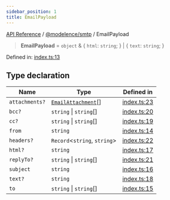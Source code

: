 ```yaml
---
sidebar_position: 1
title: EmailPayload
---
```


[API Reference](/api-reference/@modelence/smtp/type-aliases/../../../index) / [@modelence/smtp](/api-reference/@modelence/smtp/type-aliases/../index) / EmailPayload

> **EmailPayload** = `object` & \{ `html`: `string`; \} \| \{ `text`: `string`; \}

Defined in: [index.ts:13](https://github.com/modelence/modelence/blob/eb0758916af0194c0b9b05aed928d49828c2de43/packages/smtp/src/index.ts#L13)

## Type declaration

| Name | Type | Defined in |
| ------ | ------ | ------ |
| `attachments?` | [`EmailAttachment`](/api-reference/@modelence/smtp/type-aliases/EmailAttachment)[] | [index.ts:23](https://github.com/modelence/modelence/blob/eb0758916af0194c0b9b05aed928d49828c2de43/packages/smtp/src/index.ts#L23) |
| `bcc?` | `string` \| `string`[] | [index.ts:20](https://github.com/modelence/modelence/blob/eb0758916af0194c0b9b05aed928d49828c2de43/packages/smtp/src/index.ts#L20) |
| `cc?` | `string` \| `string`[] | [index.ts:19](https://github.com/modelence/modelence/blob/eb0758916af0194c0b9b05aed928d49828c2de43/packages/smtp/src/index.ts#L19) |
| `from` | `string` | [index.ts:14](https://github.com/modelence/modelence/blob/eb0758916af0194c0b9b05aed928d49828c2de43/packages/smtp/src/index.ts#L14) |
| `headers?` | `Record`\<`string`, `string`\> | [index.ts:22](https://github.com/modelence/modelence/blob/eb0758916af0194c0b9b05aed928d49828c2de43/packages/smtp/src/index.ts#L22) |
| `html?` | `string` | [index.ts:17](https://github.com/modelence/modelence/blob/eb0758916af0194c0b9b05aed928d49828c2de43/packages/smtp/src/index.ts#L17) |
| `replyTo?` | `string` \| `string`[] | [index.ts:21](https://github.com/modelence/modelence/blob/eb0758916af0194c0b9b05aed928d49828c2de43/packages/smtp/src/index.ts#L21) |
| `subject` | `string` | [index.ts:16](https://github.com/modelence/modelence/blob/eb0758916af0194c0b9b05aed928d49828c2de43/packages/smtp/src/index.ts#L16) |
| `text?` | `string` | [index.ts:18](https://github.com/modelence/modelence/blob/eb0758916af0194c0b9b05aed928d49828c2de43/packages/smtp/src/index.ts#L18) |
| `to` | `string` \| `string`[] | [index.ts:15](https://github.com/modelence/modelence/blob/eb0758916af0194c0b9b05aed928d49828c2de43/packages/smtp/src/index.ts#L15) |
